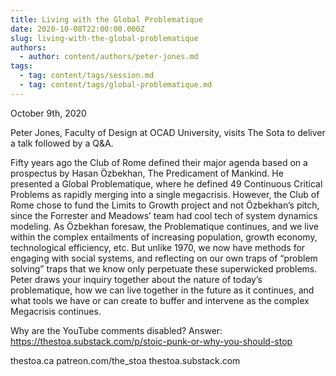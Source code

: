 ```yaml
---
title: Living with the Global Problematique
date: 2020-10-08T22:00:00.000Z
slug: living-with-the-global-problematique
authors:
  - author: content/authors/peter-jones.md
tags:
  - tag: content/tags/session.md
  - tag: content/tags/global-problematique.md
---
```


October 9th, 2020

Peter Jones, Faculty of Design at OCAD University, visits The Sota to deliver a talk followed by a Q&A.

Fifty years ago the Club of Rome defined their major agenda based on a prospectus by Hasan Özbekhan, The Predicament of Mankind. He presented a Global Problematique, where he defined 49 Continuous Critical Problems as rapidly merging into a single megacrisis. However, the Club of Rome chose to fund the Limits to Growth project and not Özbekhan’s pitch, since the Forrester and Meadows’ team had cool tech of system dynamics modeling. As Özbekhan foresaw, the Problematique continues, and we live within the complex entailments of increasing population, growth economy, technological efficiency, etc. But unlike 1970, we now have methods for engaging with social systems, and reflecting on our own traps of “problem solving” traps that we know only perpetuate these superwicked problems. Peter draws your inquiry together about the nature of today’s problematique, how we can live together in the future as it continues, and what tools we have or can create to buffer and intervene as the complex Megacrisis continues.

Why are the YouTube comments disabled? Answer: https://thestoa.substack.com/p/stoic-punk-or-why-you-should-stop

thestoa.ca
patreon.com/the_stoa
thestoa.substack.com
